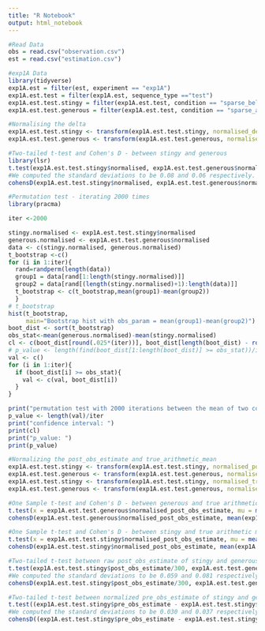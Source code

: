 ```yaml
---
title: "R Notebook"
output: html_notebook
---
```

```r
#Read Data
obs = read.csv("observation.csv")
est = read.csv("estimation.csv")
```


```r
#exp1A Data
library(tidyverse)
exp1A.est = filter(est, experiment == "exp1A")
exp1A.est.test = filter(exp1A.est, sequence_type =="test")
exp1A.est.test.stingy = filter(exp1A.est.test, condition == "sparse_below_average")
exp1A.est.test.generous = filter(exp1A.est.test, condition == "sparse_above_average")
```


```r
#Normalising the delta
exp1A.est.test.stingy <- transform(exp1A.est.test.stingy, normalised_delta = delta_estimate/scale_range)
exp1A.est.test.generous <- transform(exp1A.est.test.generous, normalised_delta = delta_estimate/scale_range)
```


```r
#Two-tailed t-test and Cohen's D - between stingy and generous
library(lsr)
t.test(exp1A.est.test.stingy$normalised, exp1A.est.test.generous$normalised, var.equal = TRUE)
#We computed the standard deviations to be 0.08 and 0.06 respectively. Since these two are relatively close, we use the independent samples t-test. 
cohensD(exp1A.est.test.stingy$normalised, exp1A.est.test.generous$normalised)
```


```r
#Permutation test - iterating 2000 times
library(pracma)

iter <-2000

stingy.normalised <- exp1A.est.test.stingy$normalised
generous.normalised <- exp1A.est.test.generous$normalised
data <- c(stingy.normalised, generous.normalised)
t_bootstrap <-c()
for (i in 1:iter){
  rand=randperm(length(data))
  group1 = data[rand[1:length(stingy.normalised)]]
  group2 = data[rand[(length(stingy.normalised)+1):length(data)]]
  t_bootstrap <- c(t_bootstrap,mean(group1)-mean(group2))
  }
# t_bootstrap
hist(t_bootstrap, 
     main="Bootstrap hist with obs_param = mean(group1)-mean(group2)")
boot_dist <- sort(t_bootstrap)
obs_stat<-mean(generous.normalised)-mean(stingy.normalised)
cl <- c(boot_dist[round(.025*(iter))], boot_dist[length(boot_dist) - round(.025*(iter))])
# p_value <- length(find(boot_dist[1:length(boot_dist)] >= obs_stat))/iter
val <- c()
for (i in 1:iter){
  if (boot_dist[i] >= obs_stat){
    val <- c(val, boot_dist[i])  
  }
}
```


```r
print("permutation test with 2000 iterations between the mean of two conditions")
p_value <- length(val)/iter
print("confidence interval: ")
print(cl)
print("p_value: ")
print(p_value)
```


```r
#Normalizing the post_obs_estimate and true_arithmetic_mean
exp1A.est.test.stingy <- transform(exp1A.est.test.stingy, normalised_post_obs_estimate = (post_obs_estimate-150)/scale_range)
exp1A.est.test.generous <- transform(exp1A.est.test.generous, normalised_post_obs_estimate = (post_obs_estimate-150)/scale_range)
exp1A.est.test.stingy <- transform(exp1A.est.test.stingy, normalised_true_arithmetic_mean = (true_arithmetic_mean-150)/scale_range)
exp1A.est.test.generous <- transform(exp1A.est.test.generous, normalised_true_arithmetic_mean = (true_arithmetic_mean-150)/scale_range)
```


```r
#One Sample t-test and Cohen's D - between generous and true arithmetic mean
t.test(x = exp1A.est.test.generous$normalised_post_obs_estimate, mu = mean(exp1A.est.test.generous$normalised_true_arithmetic_mean))
cohensD(exp1A.est.test.generous$normalised_post_obs_estimate, mean(exp1A.est.test.generous$normalised_true_arithmetic_mean))
```


```r
#One Sample t-test and Cohen's D - between stingy and true arithmetic mean
t.test(x = exp1A.est.test.stingy$normalised_post_obs_estimate, mu = mean(exp1A.est.test.stingy$normalised_true_arithmetic_mean))
cohensD(exp1A.est.test.stingy$normalised_post_obs_estimate, mean(exp1A.est.test.stingy$normalised_true_arithmetic_mean))
```


```r
#Two-tailed t-test between raw post_obs_estimate of stingy and generous 
t.test(exp1A.est.test.stingy$post_obs_estimate/300, exp1A.est.test.generous$post_obs_estimate/300, var.equal = TRUE)
#We computed the standard deviations to be 0.059 and 0.081 respectively. Since these two are relatively close, we use the independent samples t-test.
cohensD(exp1A.est.test.stingy$post_obs_estimate/300, exp1A.est.test.generous$post_obs_estimate/300)
```


```r
#Two-tailed t-test between normalized pre_obs_estimate of stingy and generous
t.test((exp1A.est.test.stingy$pre_obs_estimate - exp1A.est.test.stingy$true_arithmetic_mean)/300, (exp1A.est.test.generous$pre_obs_estimate - exp1A.est.test.generous$true_arithmetic_mean)/300, var.equal = TRUE)
#We computed the standard deviations to be 0.030 and 0.037 respectively. Since these two are relatively close, we use the independent samples t-test.
cohensD((exp1A.est.test.stingy$pre_obs_estimate - exp1A.est.test.stingy$true_arithmetic_mean)/300, (exp1A.est.test.generous$pre_obs_estimate - exp1A.est.test.generous$true_arithmetic_mean)/300)
```

